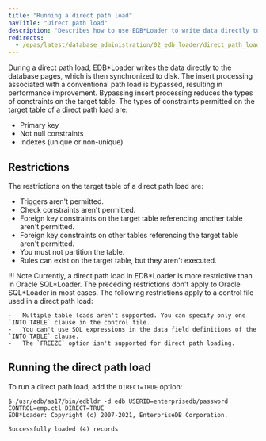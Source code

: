 ```yaml
---
title: "Running a direct path load"
navTitle: "Direct path load"
description: "Describes how to use EDB*Loader to write data directly to the database pages"
redirects:
  - /epas/latest/database_administration/02_edb_loader/direct_path_load/ #generated for docs/epas/reorg-role-use-case-mode
---
```


<div id="direct_path_load" class="registered_link"></div>

During a direct path load, EDB\*Loader writes the data directly to the database pages, which is then synchronized to disk. The insert processing associated with a conventional path load is bypassed, resulting in performance improvement. Bypassing insert processing reduces the types of constraints on the target table. The types of constraints permitted on the target table of a direct path load are:

-   Primary key
-   Not null constraints
-   Indexes (unique or non-unique)

## Restrictions

The restrictions on the target table of a direct path load are:

-   Triggers aren't permitted.
-   Check constraints aren't permitted.
-   Foreign key constraints on the target table referencing another table aren't permitted.
-   Foreign key constraints on other tables referencing the target table aren't permitted.
-   You must not partition the table.
-   Rules can exist on the target table, but they aren't executed.

!!! Note
    Currently, a direct path load in EDB\*Loader is more restrictive than in Oracle SQL\*Loader. The preceding restrictions don't apply to Oracle SQL\*Loader in most cases. The following restrictions apply to a control file used in a direct path load:

    -   Multiple table loads aren't supported. You can specify only one `INTO TABLE` clause in the control file.
    -   You can't use SQL expressions in the data field definitions of the `INTO TABLE` clause.
    -   The `FREEZE` option isn't supported for direct path loading.

## Running the direct path load

To run a direct path load, add the `DIRECT=TRUE` option:

```shell
$ /usr/edb/as17/bin/edbldr -d edb USERID=enterprisedb/password
CONTROL=emp.ctl DIRECT=TRUE
EDB*Loader: Copyright (c) 2007-2021, EnterpriseDB Corporation.

Successfully loaded (4) records
```
